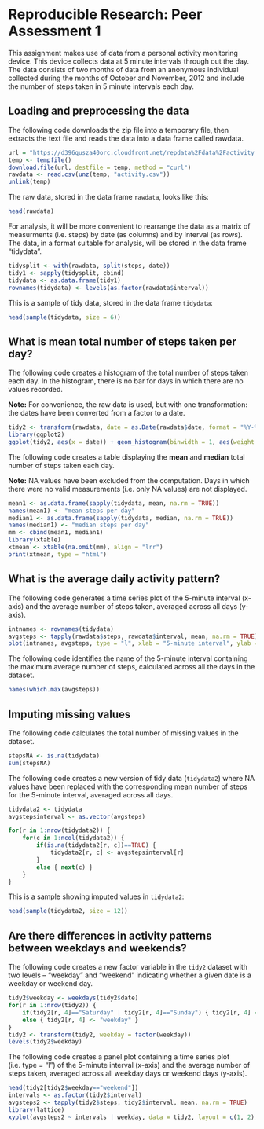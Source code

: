 # Reproducible Research: Peer Assessment 1
This assignment makes use of data from a personal activity monitoring device. 
This device collects data at 5 minute intervals through out the day. The data consists of two months of data from an anonymous individual collected during 
the months of October and November, 2012 and include the number of steps taken 
in 5 minute intervals each day.


## Loading and preprocessing the data

The following code downloads the zip file into a temporary file, then extracts 
the text file and reads the data into a data frame called rawdata.
```r
url = "https://d396qusza40orc.cloudfront.net/repdata%2Fdata%2Factivity.zip"
temp <- tempfile()
download.file(url, destfile = temp, method = "curl")
rawdata <- read.csv(unz(temp, "activity.csv"))
unlink(temp)
```

The raw data, stored in the data frame `rawdata`, looks like this:
```r
head(rawdata)
```


For analysis, it will be more convenient to rearrange the data as a matrix of measurments (i.e. steps) by date (as columns) and by interval (as rows).
The data, in a format suitable for analysis, will be stored in the data frame "tidydata".
```r
tidysplit <- with(rawdata, split(steps, date))
tidy1 <- sapply(tidysplit, cbind)
tidydata <- as.data.frame(tidy1)
rownames(tidydata) <- levels(as.factor(rawdata$interval))
```

This is a sample of tidy data, stored in the data frame `tidydata`:
```r
head(sample(tidydata, size = 6))
```


## What is mean total number of steps taken per day?

The following code creates a histogram of the total number of steps taken each
day. In the histogram, there is no bar for days in which there are no 
values recorded.  

**Note:** For convenience, the raw data is used, but with one transformation: the dates have been converted from a factor to a date.
```r
tidy2 <- transform(rawdata, date = as.Date(rawdata$date, format = "%Y-%m-%d"))
library(ggplot2)
ggplot(tidy2, aes(x = date)) + geom_histogram(binwidth = 1, aes(weight = steps), color = "white") + scale_x_date(breaks = "1 day", limits = c(as.Date(tidy2[which.min(tidy2[, 2]), 2]), as.Date(tidy2[which.max(tidy2[, 2]), 2]) + 1), expand = c(0 ,0)) + ylab("steps") + xlab("date") + theme(axis.text.x = element_text(angle = 90, hjust = 1, vjust = 1))
```

The following code creates a table displaying the **mean** and **median** total number of steps taken each day.  

**Note:** NA values have been excluded from the computation. Days in which there were no valid measurements (i.e. only NA values) are not displayed.
```r
mean1 <- as.data.frame(sapply(tidydata, mean, na.rm = TRUE))
names(mean1) <- "mean steps per day"
median1 <- as.data.frame(sapply(tidydata, median, na.rm = TRUE))
names(median1) <- "median steps per day"
mm <- cbind(mean1, median1)
library(xtable)
xtmean <- xtable(na.omit(mm), align = "lrr")
print(xtmean, type = "html")
```


## What is the average daily activity pattern?

The following code generates a time series plot of the 5-minute interval (x-axis) and the average number of steps taken, averaged across all days (y-axis).  
```r
intnames <- rownames(tidydata)
avgsteps <- tapply(rawdata$steps, rawdata$interval, mean, na.rm = TRUE)
plot(intnames, avgsteps, type = "l", xlab = "5-minute interval", ylab = "average number of steps (across all days)")
```

The following code identifies the name of the 5-minute interval containing the maximum average number of steps, calculated across all the days in the dataset.
```r
names(which.max(avgsteps))
```


## Imputing missing values

The following code calculates the total number of missing values in the dataset.  
```r
stepsNA <- is.na(tidydata)
sum(stepsNA)
```

The following code creates a new version of tidy data (`tidydata2`) where NA values have been replaced with the corresponding mean number of steps for the 5-minute interval, averaged across all days.
```r
tidydata2 <- tidydata
avgstepsinterval <- as.vector(avgsteps)

for(r in 1:nrow(tidydata2)) {
    for(c in 1:ncol(tidydata2)) {
        if(is.na(tidydata2[r, c])==TRUE) {
            tidydata2[r, c] <- avgstepsinterval[r]
        }
        else { next(c) }
    }
}
```

This is a sample showing imputed values in `tidydata2`:
```r
head(sample(tidydata2, size = 12))
```


## Are there differences in activity patterns between weekdays and weekends?

The following code creates a new factor variable in the `tidy2` dataset with two levels -- "weekday" and "weekend" indicating whether a given date is a weekday or weekend day.
```r
tidy2$weekday <- weekdays(tidy2$date)
for(r in 1:nrow(tidy2)) {
    if(tidy2[r, 4]=="Saturday" | tidy2[r, 4]=="Sunday") { tidy2[r, 4] <- "weekend" }
    else { tidy2[r, 4] <- "weekday" }
}
tidy2 <- transform(tidy2, weekday = factor(weekday))
levels(tidy2$weekday)
```


The following code creates a panel plot containing a time series plot (i.e. type = "l") of the 5-minute interval (x-axis) and the average number of steps taken, averaged across all weekday days or weekend days (y-axis).
```r
head(tidy2[tidy2$weekday=="weekend"])
intervals <- as.factor(tidy2$interval)
avgsteps2 <- tapply(tidy2$steps, tidy2$interval, mean, na.rm = TRUE)
library(lattice)
xyplot(avgsteps2 ~ intervals | weekday, data = tidy2, layout = c(1, 2), type = "l")
```
